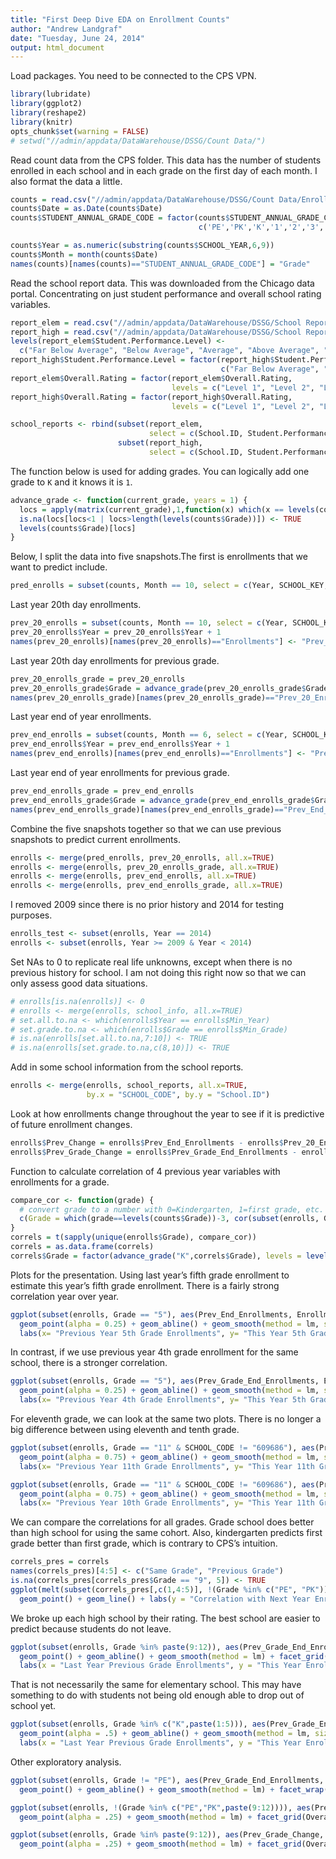 ```yaml
---
title: "First Deep Dive EDA on Enrollment Counts"
author: "Andrew Landgraf"
date: "Tuesday, June 24, 2014"
output: html_document
---
```


Load packages. You need to be connected to the CPS VPN. 
```r
library(lubridate)
library(ggplot2)
library(reshape2)
library(knitr)
opts_chunk$set(warning = FALSE)
# setwd("//admin/appdata/DataWarehouse/DSSG/Count Data/")
```

Read count data from the CPS folder. This data has the number of students enrolled in each school and in each grade on the first day of each month. I also format the data a little.
```r
counts = read.csv("//admin/appdata/DataWarehouse/DSSG/Count Data/Enrollment_Counts_Month_Current.csv", stringsAsFactors = FALSE)
counts$Date = as.Date(counts$Date)
counts$STUDENT_ANNUAL_GRADE_CODE = factor(counts$STUDENT_ANNUAL_GRADE_CODE, 
                                          c('PE','PK','K','1','2','3','4','5','6','7','8','9','10','11','12'))

counts$Year = as.numeric(substring(counts$SCHOOL_YEAR,6,9))
counts$Month = month(counts$Date)
names(counts)[names(counts)=="STUDENT_ANNUAL_GRADE_CODE"] = "Grade"
```

Read the school report data. This was downloaded from the Chicago data portal. Concentrating on just student performance and overall school rating variables.
```r
report_elem = read.csv("//admin/appdata/DataWarehouse/DSSG/School Reports/CPS_Elementary_Report_20122013.csv")
report_high = read.csv("//admin/appdata/DataWarehouse/DSSG/School Reports/CPS_HighSchool_Report_20122013.csv")
levels(report_elem$Student.Performance.Level) <- 
  c("Far Below Average", "Below Average", "Average", "Above Average", "Far Above Average")
report_high$Student.Performance.Level = factor(report_high$Student.Performance.Level,
                                               c("Far Below Average", "Below Average", "Average", "Above Average", "Far Above Average"))
report_elem$Overall.Rating = factor(report_elem$Overall.Rating,
                                    levels = c("Level 1", "Level 2", "Level 3"))
report_high$Overall.Rating = factor(report_high$Overall.Rating,
                                    levels = c("Level 1", "Level 2", "Level 3"))

school_reports <- rbind(subset(report_elem, 
                               select = c(School.ID, Student.Performance.Level, Overall.Rating)),
                        subset(report_high, 
                               select = c(School.ID, Student.Performance.Level, Overall.Rating)))
```

The function below is used for adding grades. You can logically add one grade to `K` and it knows it is `1`.
```r
advance_grade <- function(current_grade, years = 1) {
  locs = apply(matrix(current_grade),1,function(x) which(x == levels(counts$Grade))) + years
  is.na(locs[locs<1 | locs>length(levels(counts$Grade))]) <- TRUE
  levels(counts$Grade)[locs]
}
```

Below, I split the data into five snapshots.The first is enrollments that we want to predict include.
```r
pred_enrolls = subset(counts, Month == 10, select = c(Year, SCHOOL_KEY, SCHOOL_NAME, SCHOOL_CODE, Grade, Enrollments))
```

Last year 20th day enrollments.
```r
prev_20_enrolls = subset(counts, Month == 10, select = c(Year, SCHOOL_KEY, SCHOOL_NAME, SCHOOL_CODE, Grade, Enrollments))
prev_20_enrolls$Year = prev_20_enrolls$Year + 1
names(prev_20_enrolls)[names(prev_20_enrolls)=="Enrollments"] <- "Prev_20_Enrollments"
```

Last year 20th day enrollments for previous grade.
```r
prev_20_enrolls_grade = prev_20_enrolls
prev_20_enrolls_grade$Grade = advance_grade(prev_20_enrolls_grade$Grade, 1)
names(prev_20_enrolls_grade)[names(prev_20_enrolls_grade)=="Prev_20_Enrollments"] <- "Prev_Grade_20_Enrollments"
```

Last year end of year enrollments.
```r
prev_end_enrolls = subset(counts, Month == 6, select = c(Year, SCHOOL_KEY, SCHOOL_NAME, SCHOOL_CODE, Grade, Enrollments))
prev_end_enrolls$Year = prev_end_enrolls$Year + 1
names(prev_end_enrolls)[names(prev_end_enrolls)=="Enrollments"] <- "Prev_End_Enrollments"
```

Last year end of year enrollments for previous grade.
```r
prev_end_enrolls_grade = prev_end_enrolls
prev_end_enrolls_grade$Grade = advance_grade(prev_end_enrolls_grade$Grade, 1)
names(prev_end_enrolls_grade)[names(prev_end_enrolls_grade)=="Prev_End_Enrollments"] <- "Prev_Grade_End_Enrollments"
```

Combine the five snapshots together so that we can use previous snapshots to predict current enrollments.
```r
enrolls <- merge(pred_enrolls, prev_20_enrolls, all.x=TRUE)
enrolls <- merge(enrolls, prev_20_enrolls_grade, all.x=TRUE)
enrolls <- merge(enrolls, prev_end_enrolls, all.x=TRUE)
enrolls <- merge(enrolls, prev_end_enrolls_grade, all.x=TRUE)
```

I removed 2009 since there is no prior history and 2014 for testing purposes.
```r
enrolls_test <- subset(enrolls, Year == 2014)
enrolls <- subset(enrolls, Year >= 2009 & Year < 2014)
```

Set NAs to 0 to replicate real life unknowns, except when there is no previous history for school. I am not doing this right now so that we can only assess good data situations.
```r
# enrolls[is.na(enrolls)] <- 0 
# enrolls <- merge(enrolls, school_info, all.x=TRUE)
# set.all.to.na <- which(enrolls$Year == enrolls$Min_Year)
# set.grade.to.na <- which(enrolls$Grade == enrolls$Min_Grade)
# is.na(enrolls[set.all.to.na,7:10]) <- TRUE
# is.na(enrolls[set.grade.to.na,c(8,10)]) <- TRUE
```

Add in some school information from the school reports.
```r
enrolls <- merge(enrolls, school_reports, all.x=TRUE, 
                 by.x = "SCHOOL_CODE", by.y = "School.ID")
```

Look at how enrollments change throughout the year to see if it is predictive of future enrollment changes. 
```r
enrolls$Prev_Change = enrolls$Prev_End_Enrollments - enrolls$Prev_20_Enrollments
enrolls$Prev_Grade_Change = enrolls$Prev_Grade_End_Enrollments - enrolls$Prev_Grade_20_Enrollments
```


Function to calculate correlation of 4 previous year variables with enrollments for a grade.
```r
compare_cor <- function(grade) {
  # convert grade to a number with 0=Kindergarten, 1=first grade, etc.
  c(Grade = which(grade==levels(counts$Grade))-3, cor(subset(enrolls, Grade == grade)[,6:10], use="pair")[-1,1])
}
correls = t(sapply(unique(enrolls$Grade), compare_cor))
correls = as.data.frame(correls)
correls$Grade = factor(advance_grade("K",correls$Grade), levels = levels(counts$Grade))
```

Plots for the presentation. Using last year's fifth grade enrollment to estimate this year's fifth grade enrollment. There is a fairly strong correlation year over year. 
```r
ggplot(subset(enrolls, Grade == "5"), aes(Prev_End_Enrollments, Enrollments)) + 
  geom_point(alpha = 0.25) + geom_abline() + geom_smooth(method = lm, size = 1) + 
  labs(x= "Previous Year 5th Grade Enrollments", y= "This Year 5th Grade Enrollments", title = "5th Grade")
```

In contrast, if we use previous year 4th grade enrollment for the same school, there is a stronger correlation.
```r
ggplot(subset(enrolls, Grade == "5"), aes(Prev_Grade_End_Enrollments, Enrollments)) + 
  geom_point(alpha = 0.25) + geom_abline() + geom_smooth(method = lm, size = 1) + 
  labs(x= "Previous Year 4th Grade Enrollments", y= "This Year 5th Grade Enrollments", title = "5th Grade")
```

For eleventh grade, we can look at the same two plots. There is no longer a big difference between using eleventh and tenth grade.
```r
ggplot(subset(enrolls, Grade == "11" & SCHOOL_CODE != "609686"), aes(Prev_End_Enrollments, Enrollments)) + 
  geom_point(alpha = 0.75) + geom_abline() + geom_smooth(method = lm, size = 1) + 
  labs(x= "Previous Year 11th Grade Enrollments", y= "This Year 11th Grade Enrollments", title = "11th Grade")

ggplot(subset(enrolls, Grade == "11" & SCHOOL_CODE != "609686"), aes(Prev_Grade_End_Enrollments, Enrollments)) + 
  geom_point(alpha = 0.75) + geom_abline() + geom_smooth(method = lm, size = 1) + 
  labs(x= "Previous Year 10th Grade Enrollments", y= "This Year 11th Grade Enrollments", title = "11th Grade")
```

We can compare the correlations for all grades. Grade school does better than high school for using the same cohort. Also, kindergarten predicts first grade better than first grade, which is contrary to CPS's intuition.
```r
correls_pres = correls
names(correls_pres)[4:5] <- c("Same Grade", "Previous Grade")
is.na(correls_pres[correls_pres$Grade == "9", 5]) <- TRUE
ggplot(melt(subset(correls_pres[,c(1,4:5)], !(Grade %in% c("PE", "PK"))), id = 1), aes(Grade, value, colour = variable , group = variable)) + 
  geom_point() + geom_line() + labs(y = "Correlation with Next Year Enrollment", colour = "Method")
```

We broke up each high school by their rating. The best school are easier to predict because students do not leave.
```r
ggplot(subset(enrolls, Grade %in% paste(9:12)), aes(Prev_Grade_End_Enrollments, Enrollments)) + 
  geom_point() + geom_abline() + geom_smooth(method = lm) + facet_grid(Overall.Rating ~ Grade) +
  labs(x = "Last Year Previous Grade Enrollments", y = "This Year Enrollments")
```

That is not necessarily the same for elementary school. This may have something to do with students not being old enough able to drop out of school yet.
```r
ggplot(subset(enrolls, Grade %in% c("K",paste(1:5))), aes(Prev_Grade_End_Enrollments, Enrollments)) + 
  geom_point(alpha = .5) + geom_abline() + geom_smooth(method = lm, size = 1) + facet_grid(Overall.Rating ~ Grade)+
  labs(x = "Last Year Previous Grade Enrollments", y = "This Year Enrollments")
```


Other exploratory analysis.
```r
ggplot(subset(enrolls, Grade != "PE"), aes(Prev_Grade_End_Enrollments, Enrollments)) + 
  geom_point() + geom_abline() + geom_smooth(method = lm) + facet_wrap(~ Grade, scales="free")
```

```r
ggplot(subset(enrolls, !(Grade %in% c("PE","PK",paste(9:12)))), aes(Prev_Grade_Change, Enrollments - Prev_Grade_20_Enrollments)) + 
  geom_point(alpha = .25) + geom_smooth(method = lm) + facet_grid(Overall.Rating ~ Grade)

ggplot(subset(enrolls, Grade %in% paste(9:12)), aes(Prev_Grade_Change, Enrollments - Prev_Grade_20_Enrollments)) + 
  geom_point(alpha = .25) + geom_smooth(method = lm) + facet_grid(Overall.Rating ~ Grade)
```
